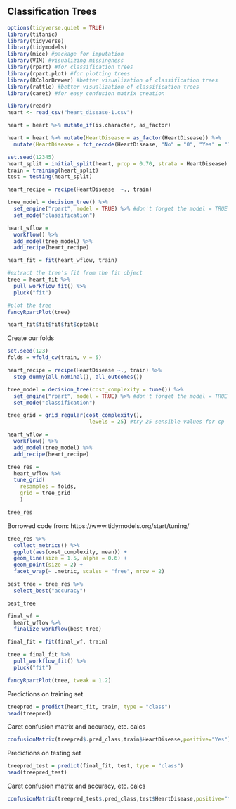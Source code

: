 ## Classification Trees

```{r}
options(tidyverse.quiet = TRUE)
library(titanic)
library(tidyverse)
library(tidymodels)
library(mice) #package for imputation
library(VIM) #visualizing missingness
library(rpart) #for classification trees
library(rpart.plot) #for plotting trees
library(RColorBrewer) #better visualization of classification trees
library(rattle) #better visualization of classification trees
library(caret) #for easy confusion matrix creation 
```

```{r}
library(readr)
heart <- read_csv("heart_disease-1.csv")
```

```{r}
heart = heart %>% mutate_if(is.character, as_factor)

heart = heart %>% mutate(HeartDisease = as_factor(HeartDisease)) %>% 
  mutate(HeartDisease = fct_recode(HeartDisease, "No" = "0", "Yes" = "1" ))
```

```{r}
set.seed(12345)
heart_split = initial_split(heart, prop = 0.70, strata = HeartDisease)
train = training(heart_split)
test = testing(heart_split)
```

```{r}
heart_recipe = recipe(HeartDisease  ~., train)

tree_model = decision_tree() %>% 
  set_engine("rpart", model = TRUE) %>% #don't forget the model = TRUE flag
  set_mode("classification")

heart_wflow = 
  workflow() %>% 
  add_model(tree_model) %>% 
  add_recipe(heart_recipe)

heart_fit = fit(heart_wflow, train)
```


```{r}
#extract the tree's fit from the fit object
tree = heart_fit %>% 
  pull_workflow_fit() %>% 
  pluck("fit")

#plot the tree
fancyRpartPlot(tree)
```
```{r}
heart_fit$fit$fit$fit$cptable
```
Create our folds  
```{r}
set.seed(123)
folds = vfold_cv(train, v = 5)
```


```{r}
heart_recipe = recipe(HeartDisease ~., train) %>%
  step_dummy(all_nominal(),-all_outcomes())

tree_model = decision_tree(cost_complexity = tune()) %>% 
  set_engine("rpart", model = TRUE) %>% #don't forget the model = TRUE flag
  set_mode("classification")

tree_grid = grid_regular(cost_complexity(),
                          levels = 25) #try 25 sensible values for cp

heart_wflow = 
  workflow() %>% 
  add_model(tree_model) %>% 
  add_recipe(heart_recipe)

tree_res = 
  heart_wflow %>% 
  tune_grid(
    resamples = folds,
    grid = tree_grid
    )

tree_res
```


Borrowed code from: https://www.tidymodels.org/start/tuning/
```{r}
tree_res %>%
  collect_metrics() %>%
  ggplot(aes(cost_complexity, mean)) +
  geom_line(size = 1.5, alpha = 0.6) +
  geom_point(size = 2) +
  facet_wrap(~ .metric, scales = "free", nrow = 2) 
```
```{r}
best_tree = tree_res %>%
  select_best("accuracy")

best_tree
```



```{r}
final_wf = 
  heart_wflow %>% 
  finalize_workflow(best_tree)
```

```{r}
final_fit = fit(final_wf, train)

tree = final_fit %>% 
  pull_workflow_fit() %>% 
  pluck("fit")

fancyRpartPlot(tree, tweak = 1.2) 

```


Predictions on training set  
```{r}
treepred = predict(heart_fit, train, type = "class")
head(treepred)
```

Caret confusion matrix and accuracy, etc. calcs  
```{r}
confusionMatrix(treepred$.pred_class,train$HeartDisease,positive="Yes") #predictions first then actual
```

Predictions on testing set  
```{r}
treepred_test = predict(final_fit, test, type = "class")
head(treepred_test)
```

Caret confusion matrix and accuracy, etc. calcs  
```{r}
confusionMatrix(treepred_test$.pred_class,test$HeartDisease,positive="Yes") #predictions first then actual
```